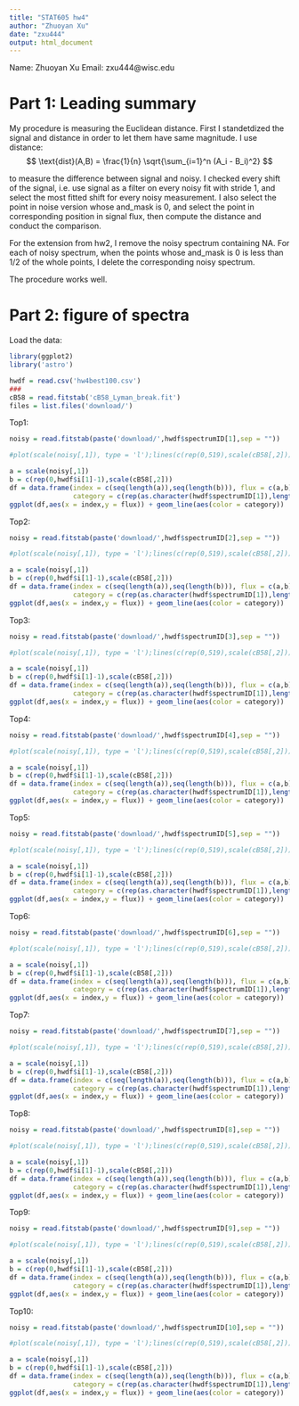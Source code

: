 ---
title: "STAT605 hw4"
author: "Zhuoyan Xu"
date: "zxu444"
output: html_document
---
Name: Zhuoyan Xu
Email: zxu444@wisc.edu

# Part 1: Leading summary
My procedure is measuring the Euclidean distance. First I standetdized the signal and distance in order to let them have same magnitude. I use distance:
$$
\text{dist}(A,B) = \frac{1}{n} \sqrt{\sum_{i=1}^n (A_i - B_i)^2}
$$

to measure the difference between signal and noisy. I checked every shift of the signal, i.e. use signal as a filter on every noisy fit with stride 1, and select the most fitted shift for every noisy measurement. I also select the point in noise version whose and_mask is 0, and select the point in corresponding position in signal flux, then compute the distance and conduct the comparison.

For the extension from hw2, I remove the noisy spectrum containing NA. For each of noisy spectrum,  when the points whose and_mask is 0 is less than 1/2 of the whole points, I delete the corresponding noisy spectrum.

The procedure works well.

# Part 2: figure of spectra
Load the data:
```{r}
library(ggplot2)
library('astro')

hwdf = read.csv('hw4best100.csv')
###
cB58 = read.fitstab('cB58_Lyman_break.fit')
files = list.files('download/')

```
Top1:
```{r}

noisy = read.fitstab(paste('download/',hwdf$spectrumID[1],sep = ""))

#plot(scale(noisy[,1]), type = 'l');lines(c(rep(0,519),scale(cB58[,2])),col = 'red')

a = scale(noisy[,1])
b = c(rep(0,hwdf$i[1]-1),scale(cB58[,2]))
df = data.frame(index = c(seq(length(a)),seq(length(b))), flux = c(a,b), 
                category = c(rep(as.character(hwdf$spectrumID[1]),length(a)),rep('cB58',length(b))))
ggplot(df,aes(x = index,y = flux)) + geom_line(aes(color = category))

```

Top2:
```{r}

noisy = read.fitstab(paste('download/',hwdf$spectrumID[2],sep = ""))

#plot(scale(noisy[,1]), type = 'l');lines(c(rep(0,519),scale(cB58[,2])),col = 'red')

a = scale(noisy[,1])
b = c(rep(0,hwdf$i[1]-1),scale(cB58[,2]))
df = data.frame(index = c(seq(length(a)),seq(length(b))), flux = c(a,b), 
                category = c(rep(as.character(hwdf$spectrumID[1]),length(a)),rep('cB58',length(b))))
ggplot(df,aes(x = index,y = flux)) + geom_line(aes(color = category))

```

Top3:
```{r}

noisy = read.fitstab(paste('download/',hwdf$spectrumID[3],sep = ""))

#plot(scale(noisy[,1]), type = 'l');lines(c(rep(0,519),scale(cB58[,2])),col = 'red')

a = scale(noisy[,1])
b = c(rep(0,hwdf$i[1]-1),scale(cB58[,2]))
df = data.frame(index = c(seq(length(a)),seq(length(b))), flux = c(a,b), 
                category = c(rep(as.character(hwdf$spectrumID[1]),length(a)),rep('cB58',length(b))))
ggplot(df,aes(x = index,y = flux)) + geom_line(aes(color = category))

```

Top4:
```{r}

noisy = read.fitstab(paste('download/',hwdf$spectrumID[4],sep = ""))

#plot(scale(noisy[,1]), type = 'l');lines(c(rep(0,519),scale(cB58[,2])),col = 'red')

a = scale(noisy[,1])
b = c(rep(0,hwdf$i[1]-1),scale(cB58[,2]))
df = data.frame(index = c(seq(length(a)),seq(length(b))), flux = c(a,b), 
                category = c(rep(as.character(hwdf$spectrumID[1]),length(a)),rep('cB58',length(b))))
ggplot(df,aes(x = index,y = flux)) + geom_line(aes(color = category))

```


Top5:
```{r}

noisy = read.fitstab(paste('download/',hwdf$spectrumID[5],sep = ""))

#plot(scale(noisy[,1]), type = 'l');lines(c(rep(0,519),scale(cB58[,2])),col = 'red')

a = scale(noisy[,1])
b = c(rep(0,hwdf$i[1]-1),scale(cB58[,2]))
df = data.frame(index = c(seq(length(a)),seq(length(b))), flux = c(a,b), 
                category = c(rep(as.character(hwdf$spectrumID[1]),length(a)),rep('cB58',length(b))))
ggplot(df,aes(x = index,y = flux)) + geom_line(aes(color = category))

```


Top6:
```{r}

noisy = read.fitstab(paste('download/',hwdf$spectrumID[6],sep = ""))

#plot(scale(noisy[,1]), type = 'l');lines(c(rep(0,519),scale(cB58[,2])),col = 'red')

a = scale(noisy[,1])
b = c(rep(0,hwdf$i[1]-1),scale(cB58[,2]))
df = data.frame(index = c(seq(length(a)),seq(length(b))), flux = c(a,b), 
                category = c(rep(as.character(hwdf$spectrumID[1]),length(a)),rep('cB58',length(b))))
ggplot(df,aes(x = index,y = flux)) + geom_line(aes(color = category))

```


Top7:
```{r}

noisy = read.fitstab(paste('download/',hwdf$spectrumID[7],sep = ""))

#plot(scale(noisy[,1]), type = 'l');lines(c(rep(0,519),scale(cB58[,2])),col = 'red')

a = scale(noisy[,1])
b = c(rep(0,hwdf$i[1]-1),scale(cB58[,2]))
df = data.frame(index = c(seq(length(a)),seq(length(b))), flux = c(a,b), 
                category = c(rep(as.character(hwdf$spectrumID[1]),length(a)),rep('cB58',length(b))))
ggplot(df,aes(x = index,y = flux)) + geom_line(aes(color = category))

```


Top8:
```{r}

noisy = read.fitstab(paste('download/',hwdf$spectrumID[8],sep = ""))

#plot(scale(noisy[,1]), type = 'l');lines(c(rep(0,519),scale(cB58[,2])),col = 'red')

a = scale(noisy[,1])
b = c(rep(0,hwdf$i[1]-1),scale(cB58[,2]))
df = data.frame(index = c(seq(length(a)),seq(length(b))), flux = c(a,b), 
                category = c(rep(as.character(hwdf$spectrumID[1]),length(a)),rep('cB58',length(b))))
ggplot(df,aes(x = index,y = flux)) + geom_line(aes(color = category))

```


Top9:
```{r}

noisy = read.fitstab(paste('download/',hwdf$spectrumID[9],sep = ""))

#plot(scale(noisy[,1]), type = 'l');lines(c(rep(0,519),scale(cB58[,2])),col = 'red')

a = scale(noisy[,1])
b = c(rep(0,hwdf$i[1]-1),scale(cB58[,2]))
df = data.frame(index = c(seq(length(a)),seq(length(b))), flux = c(a,b), 
                category = c(rep(as.character(hwdf$spectrumID[1]),length(a)),rep('cB58',length(b))))
ggplot(df,aes(x = index,y = flux)) + geom_line(aes(color = category))

```


Top10:
```{r}

noisy = read.fitstab(paste('download/',hwdf$spectrumID[10],sep = ""))

#plot(scale(noisy[,1]), type = 'l');lines(c(rep(0,519),scale(cB58[,2])),col = 'red')

a = scale(noisy[,1])
b = c(rep(0,hwdf$i[1]-1),scale(cB58[,2]))
df = data.frame(index = c(seq(length(a)),seq(length(b))), flux = c(a,b), 
                category = c(rep(as.character(hwdf$spectrumID[1]),length(a)),rep('cB58',length(b))))
ggplot(df,aes(x = index,y = flux)) + geom_line(aes(color = category))

```




















